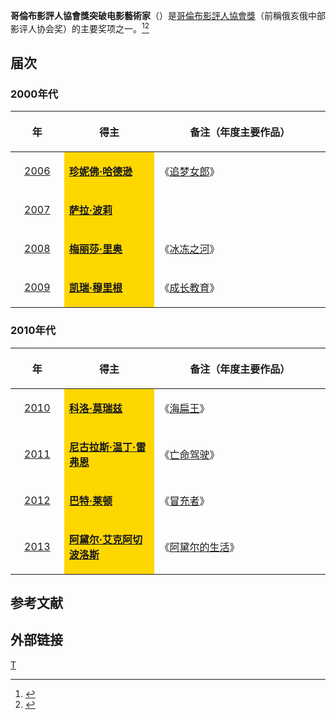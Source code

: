 '''哥倫布影評人協會獎突破电影藝術家'''（{{lang-en|Columbus Film Critics Association Award for Breakthrough Film Artist}}）是[[哥倫布影評人協會|哥倫布影評人協會獎]]（前稱俄亥俄中部影评人协会奖）的主要奖项之一。<ref>{{cite web |url=http://ent.sina.com.cn/m/f/2007-01-13/10381408228.html |title=俄亥俄影评人协会奖公布：《人类之子》夺魁 |accessdate=2007 |publisher=新浪 |work= |language=zh-hans |archive-date=2014-03-23 |archive-url=https://web.archive.org/web/20140323170309/http://ent.sina.com.cn/m/f/2007-01-13/10381408228.html |dead-url=no }}</ref><ref>{{cite web |url=http://ent.sina.com.cn/m/f/2008-01-14/14251875946.shtml |title=俄亥俄中部影评人协会奖：《老无所依》称霸 |accessdate=2008 |publisher=新浪网 |work= |language=zh-hans |archive-date=2014-03-23 |archive-url=https://web.archive.org/web/20140323170515/http://ent.sina.com.cn/m/f/2008-01-14/14251875946.shtml |dead-url=no }}</ref>

== 届次 ==
=== 2000年代 ===
{| class="wikitable" width="95%" cellpadding="5"
|-
!width="100"|年
!width="250"|得主
!width="500"|备注（年度主要作品）
|-
|style="text-align:center;"| [[第5届俄亥俄中部影评人协会奖|2006]] || style="background:#FFD700;" | '''[[珍妮佛·哈德逊|珍妮佛·哈德逊]]''' || 《[[夢幻女郎|追梦女郎]]》
|-
|style="text-align:center;"| [[第6届俄亥俄中部影评人协会奖|2007]] || style="background:#FFD700;" | '''[[萨拉·波莉|萨拉·波莉]]''' ||  
|-
|style="text-align:center;"| [[第7届俄亥俄中部影评人协会奖|2008]] ||  style="background:#FFD700;" | '''[[梅丽莎·里奥|梅丽莎·里奥]]''' ||   《[[冰冻之河|冰冻之河]]》
|-
|style="text-align:center;"| [[第8届俄亥俄中部影评人协会奖|2009]] ||  style="background:#FFD700;" |'''[[凯瑞·穆里根|凯瑞·穆里根]]''' ||   《[[成长教育|成长教育]]》
|}

=== 2010年代 ===
{| class="wikitable" width="95%" cellpadding="5"
|-
!width="100"|年
!width="250"|得主
!width="500"|备注（年度主要作品）
|-
|style="text-align:center;"| [[第9届俄亥俄中部影评人协会奖|2010]] ||  style="background:#FFD700;" | '''[[科洛·莫瑞兹|科洛·莫瑞兹]]''' ||   《[[海扁王|海扁王]]》
|-
|style="text-align:center;"| [[第10届俄亥俄中部影评人协会奖|2011]] ||  style="background:#FFD700;" | '''[[尼古拉斯·温丁·雷弗恩|尼古拉斯·温丁·雷弗恩]]''' ||   《[[亡命驾驶|亡命驾驶]]》
|-
|style="text-align:center;"| [[第11届俄亥俄中部影评人协会奖|2012]] ||  style="background:#FFD700;" | '''[[巴特·莱顿|巴特·莱顿]]'''||  《[[冒充者|冒充者]]》
|-
|style="text-align:center;"| [[第12届俄亥俄中部影评人协会奖|2013]] || style="background:#FFD700;" | '''[[阿黛尔·艾克阿切波洛斯|阿黛尔·艾克阿切波洛斯]]'''||  《[[阿黛尔的生活|阿黛尔的生活]]》  
|}

==参考文献==
{{reflist}}

== 外部链接 ==
{{俄亥俄中部影评人协会奖}}

[[Category:俄亥俄中部影评人协会奖|T]]